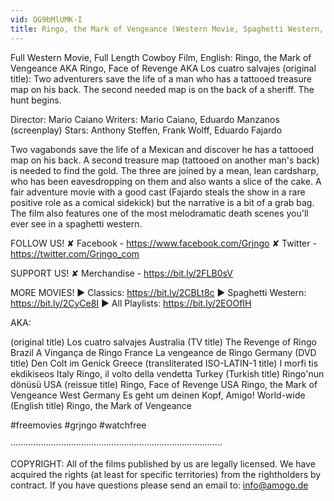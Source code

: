 ```yaml
---
vid: QG9bMlUMK-I
title: Ringo, the Mark of Vengeance (Western Movie, Spaghetti Western, English, Full Length) free westerns
---
```


Full Western Movie, Full Length Cowboy Film, English: Ringo, the Mark of Vengeance AKA Ringo, Face of Revenge AKA Los cuatro salvajes (original title): Two adventurers save the life of a man who has a tattooed treasure map on his back. The second needed map is on the back of a sheriff. The hunt begins.

Director: Mario Caiano
Writers: Mario Caiano, Eduardo Manzanos (screenplay)
Stars: Anthony Steffen, Frank Wolff, Eduardo Fajardo

Two vagabonds save the life of a Mexican and discover he has a tattooed map on his back. A second treasure map (tattooed on another man's back) is needed to find the gold. The three are joined by a mean, lean cardsharp, who has been eavesdropping on them and also wants a slice of the cake. A fair adventure movie with a good cast (Fajardo steals the show in a rare positive role as a comical sidekick) but the narrative is a bit of a grab bag. The film also features one of the most melodramatic death scenes you'll ever see in a spaghetti western.

FOLLOW US!
✘ Facebook - https://www.facebook.com/Grjngo
✘ Twitter - https://twitter.com/Grjngo_com

SUPPORT US!
✘ Merchandise - https://bit.ly/2FLB0sV

MORE MOVIES! 
► Classics: https://bit.ly/2CBLt8c 
► Spaghetti Western: https://bit.ly/2CyCe8I 
► All Playlists: https://bit.ly/2EOOfIH 

AKA:

(original title) Los cuatro salvajes
Australia (TV title) The Revenge of Ringo
Brazil A Vingança de Ringo
France La vengeance de Ringo
Germany (DVD title) Den Colt im Genick
Greece (transliterated ISO-LATIN-1 title) I morfi tis ekdikiseos
Italy Ringo, il volto della vendetta
Turkey (Turkish title) Ringo'nun dönüsü
USA (reissue title) Ringo, Face of Revenge
USA Ringo, the Mark of Vengeance
West Germany Es geht um deinen Kopf, Amigo!
World-wide (English title) Ringo, the Mark of Vengeance

#freemovies #grjngo #watchfree

····················································································

COPYRIGHT: All of the films published by us are legally licensed. We have acquired the rights (at least for specific territories) from the rightholders by contract. If you have questions please send an email to: info@amogo.de